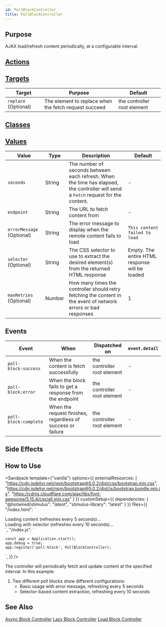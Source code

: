 ```yaml
---
id: PollBlockController
title: PollBlockController
---
```




## Purpose

AJAX load/refresh content periodically, at a configurable interval.


## [Actions](https://stimulus.hotwire.dev/reference/actions)
<NoActions/>

## [Targets](https://stimulus.hotwire.dev/reference/targets)

| Target               | Purpose                                               | Default                     |
|----------------------|-------------------------------------------------------|-----------------------------|
| `replace` (Optional) | The element to replace when the fetch request succeed | the controller root element |

## [Classes](https://stimulus.hotwire.dev/reference/classes)
<NoClasses/>

## [Values](https://stimulus.hotwire.dev/reference/values)

| Value                     | Type   | Description                                                                                                                        | Default                                        |
|---------------------------|--------|------------------------------------------------------------------------------------------------------------------------------------|------------------------------------------------|
| `seconds`                 | String | The number of seconds between each refresh. When the time has elapsed, the controller will send a `Fetch` request for the content. | -                                              |
| `endpoint`                | String | The URL to fetch content from                                                                                                      | -                                              |
| `errorMessage` (Optional) | String | The error message to display when the remote content fails to load                                                                 | `This content failed to load`                  |
| `selector` (Optional)     | String | The CSS selector to use to extract the desired element(s) from the returned HTML response                                          | Empty. The entire HTML response will be loaded |
| `maxRetries` (Optional)   | Number | How many times the controller should retry fetching the content in the event of network errors or bad responses                    | 1                                              |

## Events

| Event                 | When                                                        | Dispatched on               | `event.detail` |
|-----------------------|-------------------------------------------------------------|-----------------------------|----------------|
| `poll-block:success`  | When the content is fetch successfully                      | the controller root element | -              |
| `poll-block:error`    | When the block fails to get a response from the endpoint    | the controller root element | -              |
| `poll-block:complete` | When the request finishes, regardless of success or failure | the controller root element | -              |

## Side Effects
<NoSideEffects/>



## How to Use

<Sandpack
  template={"vanilla"}
  options={{
    externalResources: [
      "https://cdn.jsdelivr.net/npm/bootstrap@5.0.2/dist/css/bootstrap.min.css",
      "https://cdn.jsdelivr.net/npm/bootstrap@5.0.2/dist/js/bootstrap.bundle.min.js",
      "https://cdnjs.cloudflare.com/ajax/libs/font-awesome/5.15.4/css/all.min.css"
    ]
  }}
  customSetup={{
    dependencies: {
      "@hotwired/stimulus": "latest",
      "stimulus-library": "latest"
    }
  }}
  files={{
    "/index.html": `<div class="container mt-5">
  <div class="row">
    <div class="col-md-6">
      <div
        data-controller="poll-block"
        data-poll-block-endpoint-value="/api/content"
        data-poll-block-seconds-value="5"
        data-poll-block-error-message-value="Failed to load content. Please try again."
      >
        <div class="card">
          <div class="card-body">
            <i class="fas fa-spinner fa-spin me-2"></i>
            Loading content (refreshes every 5 seconds)...
          </div>
        </div>
      </div>
    </div>
    <div class="col-md-6">
      <div
        data-controller="poll-block"
        data-poll-block-endpoint-value="/api/content"
        data-poll-block-seconds-value="10"
        data-poll-block-selector-value=".card"
        data-poll-block-target="replace"
      >
        <div class="card">
          <div class="card-body">
            <i class="fas fa-spinner fa-spin me-2"></i>
            Loading with selector (refreshes every 10 seconds)...
          </div>
        </div>
      </div>
    </div>
  </div>
</div>`,
    "/index.js": `
    
    const app = Application.start();
    app.debug = true;
    app.register('poll-block', PollBlockController);
`,
  }}
/>

The controller will periodically fetch and update content at the specified interval. In this example:

1. Two different poll blocks show different configurations:
   - Basic usage with error message, refreshing every 5 seconds
   - Selector-based content extraction, refreshing every 10 seconds

## See Also

[Async Block Controller](./AsyncBlockController)
[Lazy Block Controller](./LazyBlockController)
[Load Block Controller](./LoadBlockController)
